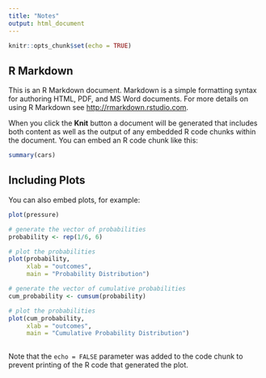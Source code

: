 ```yaml
---
title: "Notes"
output: html_document
---
```


```r
knitr::opts_chunk$set(echo = TRUE)
```

## R Markdown

This is an R Markdown document. Markdown is a simple formatting syntax for authoring HTML, PDF, and MS Word documents. For more details on using R Markdown see <http://rmarkdown.rstudio.com>.

When you click the **Knit** button a document will be generated that includes both content as well as the output of any embedded R code chunks within the document. You can embed an R code chunk like this:

```r
summary(cars)
```

## Including Plots

You can also embed plots, for example:

```r
plot(pressure)

# generate the vector of probabilities 
probability <- rep(1/6, 6) 

# plot the probabilities 
plot(probability,
     xlab = "outcomes",
     main = "Probability Distribution")

# generate the vector of cumulative probabilities 
cum_probability <- cumsum(probability) 

# plot the probabilities 
plot(cum_probability, 
     xlab = "outcomes", 
     main = "Cumulative Probability Distribution")
     

```

Note that the `echo = FALSE` parameter was added to the code chunk to prevent printing of the R code that generated the plot.
